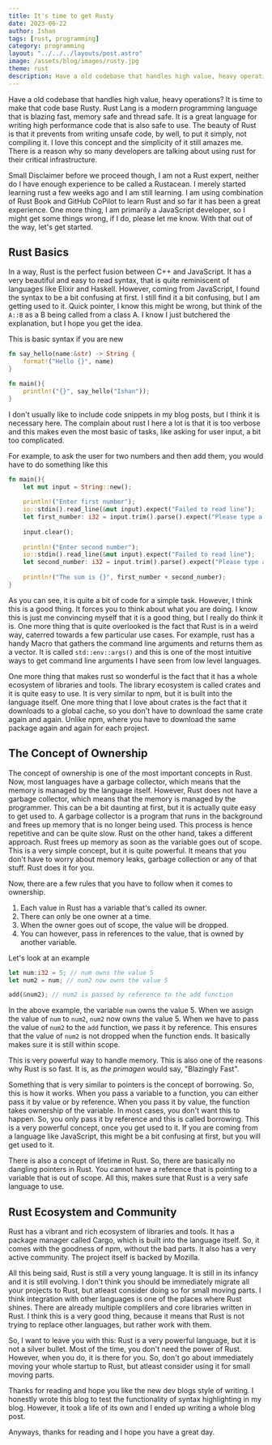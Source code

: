 ```yaml
---
title: It's time to get Rusty
date: 2023-06-22
author: Ishan
tags: [rust, programming]
category: programming
layout: "../../../layouts/post.astro"
image: /assets/blog/images/rusty.jpg
theme: rust
description: Have a old codebase that handles high value, heavy operations? It is time to make that code base Rusty.
---
```


Have a old codebase that handles high value, heavy operations? It is time to make that code base Rusty.
Rust Lang is a modern programming language that is blazing fast, memory safe and thread safe.
It is a great language for writing high performance code that is also safe to use.
The beauty of Rust is that it prevents from writing unsafe code, by well, to put it simply, not compiling it.
I love this concept and the simplicity of it still amazes me.
There is a reason why so many developers are talking about using rust for their critical infrastructure.

Small Disclaimer before we proceed though, I am not a Rust expert, neither do I have enough experience to be called a Rustacean.
I merely started learning rust a few weeks ago and I am still learning.
I am using combination of Rust Book and GitHub CoPilot to learn Rust and so far it has been a great experience.
One more thing, I am primarily a JavaScript developer, so I might get some things wrong, if I do, please let me know.
With that out of the way, let's get started.

## Rust Basics

In a way, Rust is the perfect fusion between C++ and JavaScript.
It has a very beautiful and easy to read syntax, that is quite reminiscent of languages like Elixir and Haskell.
However, coming from JavaScript, I found the syntax to be a bit confusing at first.
I still find it a bit confusing, but I am getting used to it.
Quick pointer, I know this might be wrong, but think of the `A::B` as a B being called from a class A.
I know I just butchered the explanation, but I hope you get the idea.

This is basic syntax if you are new

```rust
fn say_hello(name:&str) -> String {
    format!("Hello {}", name)
}

fn main(){
    println!("{}", say_hello("Ishan"));
}
```

I don't usually like to include code snippets in my blog posts, but I think it is necessary here.
The complain about rust I here a lot is that it is too verbose and this makes even the most basic of tasks,
like asking for user input, a bit too complicated.

For example, to ask the user for two numbers and then add them, you would have to do something like this

```rust
fn main(){
    let mut input = String::new();
    
    println!("Enter first number");
    io::stdin().read_line(&mut input).expect("Failed to read line");
    let first_number: i32 = input.trim().parse().expect("Please type a number!");
    
    input.clear();
    
    println!("Enter second number");
    io::stdin().read_line(&mut input).expect("Failed to read line");
    let second_number: i32 = input.trim().parse().expect("Please type a number!");
    
    println!("The sum is {}", first_number + second_number);
}
```

As you can see, it is quite a bit of code for a simple task.
However, I think this is a good thing.
It forces you to think about what you are doing.
I know this is just me convincing myself that it is a good thing, but I really do think it is.
One more thing that is quite overlooked is the fact that Rust is in a weird way, caterred towards a few particular use cases.
For example, rust has a handy Macro that gathers the command line arguments and returns them as a vector.
It is called `std::env::args()` and this is one of the most intuitive ways to get command line arguments I have seen from low level languages.

One more thing that makes rust so wonderful is the fact that it has a whole ecosystem of libraries and tools.
The library ecosystem is called crates and it is quite easy to use.
It is very similar to npm, but it is built into the language itself.
One more thing that I love about crates is the fact that it downloads to a global cache, so you don't have to download the same crate again and again.
Unlike npm, where you have to download the same package again and again for each project.

## The Concept of Ownership

The concept of ownership is one of the most important concepts in Rust.
Now, most languages have a garbage collector, which means that the memory is managed by the language itself.
However, Rust does not have a garbage collector, which means that the memory is managed by the programmer.
This can be a bit daunting at first, but it is actually quite easy to get used to.
A garbage collector is a program that runs in the background and frees up memory that is no longer being used.
This process is hence repetitive and can be quite slow.
Rust on the other hand, takes a different approach.
Rust frees up memory as soon as the variable goes out of scope.
This is a very simple concept, but it is quite powerful.
It means that you don't have to worry about memory leaks, garbage collection or any of that stuff.
Rust does it for you.

Now, there are a few rules that you have to follow when it comes to ownership.

1. Each value in Rust has a variable that's called its owner.
2. There can only be one owner at a time.
3. When the owner goes out of scope, the value will be dropped.
4. You can however, pass in references to the value, that is owned by another variable.

Let's look at an example

```rust
let num:i32 = 5; // num owns the value 5
let num2 = num; // num2 now owns the value 5

add(&num2); // num2 is passed by reference to the add function
```

In the above example, the variable `num` owns the value 5.
When we assign the value of `num` to `num2`, `num2` now owns the value 5.
When we have to pass the value of `num2` to the `add` function, we pass it by reference.
This ensures that the value of `num2` is not dropped when the function ends.
It basically makes sure it is still within scope.

This is very powerful way to handle memory.
This is also one of the reasons why Rust is so fast.
It is, as *the primagen* would say, "Blazingly Fast".

Something that is very similar to pointers is the concept of borrowing.
So, this is how it works. When you pass a variable to a function, you can either pass it by value or by reference.
When you pass it by value, the function takes ownership of the variable.
In most cases, you don't want this to happen.
So, you only pass it by reference and this is called borrowing.
This is a very powerful concept, once you get used to it.
If you are coming from a language like JavaScript, this might be a bit confusing at first, but you will get used to it.

There is also a concept of lifetime in Rust.
So, there are basically no dangling pointers in Rust.
You cannot have a reference that is pointing to a variable that is out of scope.
All this, makes sure that Rust is a very safe language to use.

## Rust Ecosystem and Community

Rust has a vibrant and rich ecosystem of libraries and tools.
It has a package manager called Cargo, which is built into the language itself.
So, it comes with the goodness of npm, without the bad parts.
It also has a very active community.
The project itself is backed by Mozilla.

All this being said, Rust is still a very young language.
It is still in its infancy and it is still evolving.
I don't think you should be immediately migrate all your projects to Rust, 
but atleast consider doing so for small moving parts.
I think integration with other languages is one of the places where Rust shines.
There are already multiple complilers and core libraries written in Rust.
I think this is a very good thing, because it means that Rust is not trying to replace other languages, but rather work with them.

So, I want to leave you with this:
Rust is a very powerful language, but it is not a silver bullet.
Most of the time, you don't need the power of Rust.
However, when you do, it is there for you.
So, don't go about immediately moving your whole startup to Rust, but atleast consider using it for small moving parts.

Thanks for reading and hope you like the new dev blogs style of writing.
I honestly wrote this blog to test the functionality of syntax highlighting in my blog.
However, it took a life of its own and I ended up writing a whole blog post.

Anyways, thanks for reading and I hope you have a great day. 